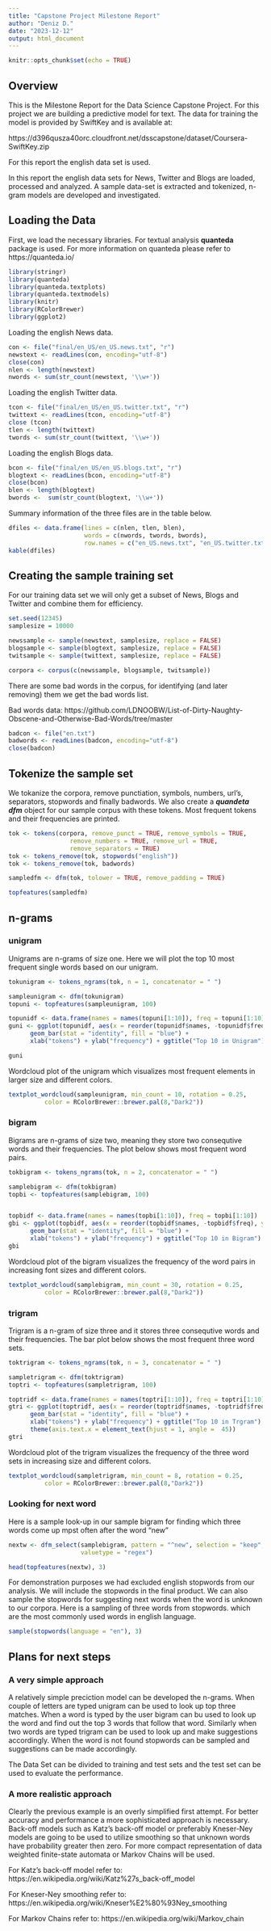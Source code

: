 ```yaml
---
title: "Capstone Project Milestone Report"
author: "Deniz D."
date: "2023-12-12"
output: html_document
---
```


```r
knitr::opts_chunk$set(echo = TRUE)
```

## Overview
This is the Milestone Report for the Data Science Capstone Project. For this project we are building a predictive model for text. The data for training the model is provided by SwiftKey and is available at:

https://d396qusza40orc.cloudfront.net/dsscapstone/dataset/Coursera-SwiftKey.zip

For this report the english data set is used. 

In this report the english data sets for News, Twitter and Blogs are loaded, processed and analyzed. A sample data-set is extracted and tokenized, n-gram models are developed and investigated. 

## Loading the Data

First, we load the necessary libraries. For textual analysis **quanteda** package is used. For more information on quanteda please refer to https://quanteda.io/

```r
library(stringr)
library(quanteda)
library(quanteda.textplots)
library(quanteda.textmodels)
library(knitr)
library(RColorBrewer)
library(ggplot2)
```


Loading the english News data.

```r
con <- file("final/en_US/en_US.news.txt", "r") 
newstext <- readLines(con, encoding="utf-8")
close(con)
nlen <- length(newstext)
nwords <- sum(str_count(newstext, '\\w+'))

```

Loading the english Twitter data. 

```r
tcon <- file("final/en_US/en_US.twitter.txt", "r")
twittext <- readLines(tcon, encoding="utf-8")
close (tcon)
tlen <- length(twittext)
twords <- sum(str_count(twittext, '\\w+'))
```

Loading the english Blogs data.

```r
bcon <- file("final/en_US/en_US.blogs.txt", "r")
blogtext <- readLines(bcon, encoding="utf-8")
close(bcon)
blen <- length(blogtext)
bwords <-  sum(str_count(blogtext, '\\w+'))
```

Summary information of the three files are in the table below. 

```r
dfiles <- data.frame(lines = c(nlen, tlen, blen), 
                     words = c(nwords, twords, bwords), 
                     row.names = c("en_US.news.txt", "en_US.twitter.txt", "en_US.blogs.txt"))
kable(dfiles)
```
## Creating the sample training set

For our training data set we will only get a subset of News, Blogs and Twitter and combine them for efficiency. 

```r
set.seed(12345)
samplesize = 10000

newssample <- sample(newstext, samplesize, replace = FALSE)
blogsample <- sample(blogtext, samplesize, replace = FALSE)
twitsample <- sample(twittext, samplesize, replace = FALSE)

corpora <- corpus(c(newssample, blogsample, twitsample))
```

There are some bad words in the corpus, for identifying (and later removing) them we get the bad words list. 

Bad words data:
https://github.com/LDNOOBW/List-of-Dirty-Naughty-Obscene-and-Otherwise-Bad-Words/tree/master

```r
badcon <- file("en.txt")
badwords <- readLines(badcon, encoding="utf-8")
close(badcon)
```


## Tokenize the sample set

We tokanize the corpora, remove punctiation, symbols, numbers, url's, separators, stopwords and finally badwords. We also create a ***quandeta dfm*** object for our sample corpus with these tokens. Most frequent tokens and their frequencies are printed. 

```r
tok <- tokens(corpora, remove_punct = TRUE, remove_symbols = TRUE,
                 remove_numbers = TRUE, remove_url = TRUE, 
                 remove_separators = TRUE)
tok <- tokens_remove(tok, stopwords("english"))
tok <- tokens_remove(tok, badwords)

sampledfm <- dfm(tok, tolower = TRUE, remove_padding = TRUE)

topfeatures(sampledfm)
```


## n-grams

### unigram
Unigrams are n-grams of size one. Here we will plot the top 10 most frequent single words based on our unigram. 

```r
tokunigram <- tokens_ngrams(tok, n = 1, concatenator = " ")

sampleunigram <- dfm(tokunigram)
topuni <- topfeatures(sampleunigram, 100)

topunidf <- data.frame(names = names(topuni[1:10]), freq = topuni[1:10])
guni <- ggplot(topunidf, aes(x = reorder(topunidf$names, -topunidf$freq), y = topunidf$freq )) +
      geom_bar(stat = "identity", fill = "blue") +
      xlab("tokens") + ylab("frequency") + ggtitle("Top 10 in Unigram")

guni
```

Wordcloud plot of the unigram which visualizes most frequent elements in larger size and different colors.  

```r
textplot_wordcloud(sampleunigram, min_count = 10, rotation = 0.25,
          color = RColorBrewer::brewer.pal(8,"Dark2"))
```

### bigram 
Bigrams are n-grams of size two, meaning they store two consequtive words and their frequencies. The plot below shows most frequent word pairs. 

```r
tokbigram <- tokens_ngrams(tok, n = 2, concatenator = " ")

samplebigram <- dfm(tokbigram)
topbi <- topfeatures(samplebigram, 100)


topbidf <- data.frame(names = names(topbi[1:10]), freq = topbi[1:10])
gbi <- ggplot(topbidf, aes(x = reorder(topbidf$names, -topbidf$freq), y = topbidf$freq )) +
      geom_bar(stat = "identity", fill = "blue") +
      xlab("tokens") + ylab("frequency") + ggtitle("Top 10 in Bigram")
gbi
```


Wordcloud plot of the bigram visualizes the frequency of the word pairs in increasing font sizes and different colors. 

```r
textplot_wordcloud(samplebigram, min_count = 30, rotation = 0.25,
          color = RColorBrewer::brewer.pal(8,"Dark2"))
```

### trigram
Trigram is a n-gram of size three and it stores three consequtive words and their frequencies. The bar plot below shows the most frequent three word sets.

```r
toktrigram <- tokens_ngrams(tok, n = 3, concatenator = " ")

sampletrigram <- dfm(toktrigram)
toptri <- topfeatures(sampletrigram, 100)

toptridf <- data.frame(names = names(toptri[1:10]), freq = toptri[1:10])
gtri <- ggplot(toptridf, aes(x = reorder(toptridf$names, -toptridf$freq), y = toptridf$freq )) +
      geom_bar(stat = "identity", fill = "blue") +
      xlab("tokens") + ylab("frequency") + ggtitle("Top 10 in Trgram") +
      theme(axis.text.x = element_text(hjust = 1, angle =  45))
gtri
```

Wordcloud plot of the trigram visualizes the frequency of the three word sets in increasing size and different colors. 

```r
textplot_wordcloud(sampletrigram, min_count = 8, rotation = 0.25,
          color = RColorBrewer::brewer.pal(8,"Dark2"))

```

### Looking for next word

Here is a sample look-up in our sample bigram for finding which three words come up mpst often after the word "new"

```r
nextw <- dfm_select(samplebigram, pattern = "^new", selection = "keep",
                    valuetype = "regex")

head(topfeatures(nextw), 3)

```


For demonstration purposes we had excluded english stopwords from our analysis. We will include the stopwords in the final product. We can also sample the stopwords for suggesting next words when the word is unknown to our corpora. 
Here is a sampling of three words from stopwords. which are the most commonly used words in english language. 

```r
sample(stopwords(language = "en"), 3)
```

## Plans for next steps
### A very simple approach
A relatively simple preciction model can be developed the n-grams. When couple of letters are typed unigram can be used to look up top three matches. When a word is typed by the user bigram can bu used to look up the word and find out the top 3 words that follow that word. Similarly when two words are typed trigram can be used to look up and make suggestions accordingly. When the word is not found stopwords can be sampled and suggestions can be made accordingly. 

The Data Set can be divided to training and test sets and the test set can be used to evaluate the performance. 

### A more realistic approach
Clearly the previous example is an overly simplified first attempt. For better accuracy and performance a more sophisticated approach is necessary. 
Back-off models such as Katz's back-off model or preferably Kneser-Ney models are going to be used to utilize smoothing so that unknown words have probability greater then zero. 
For more compact representation of data weighted finite-state automata or Markov Chains will be used. 

For Katz's back-off model refer to: https://en.wikipedia.org/wiki/Katz%27s_back-off_model

For Kneser-Ney smoothing refer to: https://en.wikipedia.org/wiki/Kneser%E2%80%93Ney_smoothing

For Markov Chains refer to: https://en.wikipedia.org/wiki/Markov_chain

